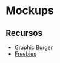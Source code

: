 # Mockups

## Recursos

- [Graphic Burger](https://graphicburger.com)
- [Freebies](https://freebies.bypeople.com)